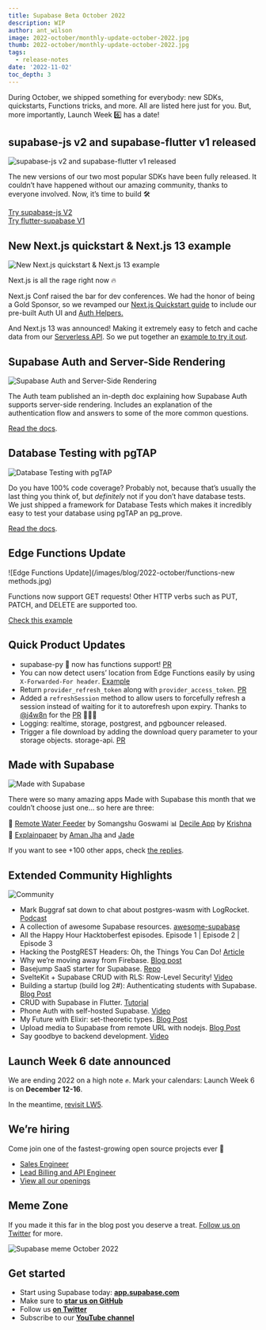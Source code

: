 ```yaml
---
title: Supabase Beta October 2022
description: WIP
author: ant_wilson
image: 2022-october/monthly-update-october-2022.jpg  
thumb: 2022-october/monthly-update-october-2022.jpg
tags:
  - release-notes
date: '2022-11-02'
toc_depth: 3
---
```


During October, we shipped something for everybody: new SDKs, quickstarts, Functions tricks, and more. All are listed here just for you. But, more importantly, Launch Week 6️⃣ has a date!

## supabase-js v2 and supabase-flutter v1 released

![supabase-js v2 and supabase-flutter v1 released](a/images/blog/2022-october/supabase-js-v2-supabase-flutter-v1-header.jpg)

The new versions of our two most popular SDKs have been fully released. It couldn’t have happened without our amazing community, thanks to everyone involved. Now, it’s time to build 🛠

[Try supabase-js V2](https://supabase.com/docs/reference/javascript/)<br/>
[Try flutter-supabase V1](https://supabase.com/docs/reference/dart)

## New Next.js quickstart & Next.js 13 example

![New Next.js quickstart & Next.js 13 example](/images/blog/2022-october/next-header.jpg)

Next.js is all the rage right now 🔥 

Next.js Conf raised the bar for dev conferences. We had the honor of being a Gold Sponsor, so we revamped our [Next.js Quickstart guide](https://supabase.com/docs/guides/with-nextjs) to include our pre-built Auth UI and [Auth Helpers.](https://supabase.com/docs/guides/auth/auth-helpers/nextjs)

And Next.js 13 was announced! Making it extremely easy to fetch and cache data from our [Serverless API](https://supabase.com/docs/guides/api). So we put together an [example to try it out](https://github.com/supabase/supabase/tree/master/examples/caching/with-nextjs-13).

## Supabase Auth and Server-Side Rendering

![Supabase Auth and Server-Side Rendering](/images/blog/2022-october/authentication-server-side-docs.jpg)

The Auth team published an in-depth doc explaining how Supabase Auth supports server-side rendering. Includes an explanation of the authentication flow and answers to some of the more common questions.

[Read the docs](https://supabase.com/docs/guides/auth/server-side-rendering).

## Database Testing with pgTAP

![Database Testing with pgTAP](/images/blog/2022-october/database-testing-postgres-pgtap.jpg)

Do you have 100% code coverage? Probably not, because that’s usually the last thing you think of, but *definitely* not if you don’t have database tests. We just shipped a framework for Database Tests which makes it incredibly easy to test your database using pgTAP an pg_prove.

[Read the docs](https://supabase.com/docs/guides/database/testing).

## Edge Functions Update

![Edge Functions Update](/images/blog/2022-october/functions-new methods.jpg)

Functions now support GET requests! Other HTTP verbs such as PUT, PATCH, and DELETE are supported too. 

[Check this example](https://github.com/supabase/supabase/blob/master/examples/edge-functions/supabase/functions/restful-tasks/index.ts)

## Quick Product Updates

- supabase-py 🐍 now has functions support! [PR](https://github.com/supabase-community/supabase-py/pull/179)
- You can now detect users’ location from Edge Functions easily by using `X-Forwarded-For header`. [Example](https://github.com/supabase/supabase/tree/master/examples/edge-functions/supabase/functions/location)
- Return `provider_refresh_token` along with `provider_access_token`. [PR](https://github.com/supabase/gotrue/pull/641)
- Added a `refreshSession` method to allow users to forcefully refresh a session instead of waiting for it to autorefresh upon expiry. Thanks to [@j4w8n](https://github.com/j4w8n) for the [PR](https://github.com/supabase/gotrue-js/pull/505) 🙇🏻‍♂️
- Logging: realtime, storage, postgrest, and pgbouncer released.
- Trigger a file download by adding the download query parameter to your storage objects. storage-api. [PR](https://github.com/supabase/storage-api/issues/122)

## Made with Supabase

![Made with Supabase](/images/blog/2022-october/twitter-card-header.jpg)

There were so many amazing apps Made with Supabase this month that we couldn’t choose just one… so here are three:

🚰 [Remote Water Feeder](https://twitter.com/SomangshuG/status/1581888060643774465) by Somangshu Goswami
📊 [Decile App](https://github.com/decileapp/decile) by [Krishna](https://twitter.com/ntkris)
📑 [Explainpaper](https://www.explainpaper.com/) by [Aman Jha](https://twitter.com/amanjha__) and [Jade](https://twitter.com/functionofjade)

If you want to see +100 other apps, check [the replies](https://twitter.com/supabase/status/1585226233742229504).

## Extended Community Highlights

![Community](/images/blog/2022-june/community.jpg)

- Mark Buggraf sat down to chat about postgres-wasm with LogRocket. [Podcast](https://podrocket.logrocket.com/opensourcing-postgres-wasm)
- A collection of awesome Supabase resources. [awesome-supabase](https://github.com/lyqht/awesome-supabase)
- All the Happy Hour Hacktoberfest episodes. Episode 1 | Episode 2 | Episode 3
- Hacking the PostgREST Headers: Oh, the Things You Can Do! [Article](https://dev.to/burggraf/hacking-the-postgrest-headers-oh-the-things-you-can-do-ck2)
- Why we’re moving away from Firebase. [Blog post](https://koptional.com/article/why-we%E2%80%99re-moving-away-from-firebase)
- Basejump SaaS starter for Supabase. [Repo](https://github.com/usebasejump/basejump)
- SvelteKit + Supabase CRUD with RLS: Row-Level Security! [Video](https://www.youtube.com/watch?v=iKzjfHARXpc)
- Building a startup (build log 2#): Authenticating students with Supabase. [Blog Post](https://dev.to/paul_emechebe/building-a-startup-build-log-2-authenticating-users-with-supabase-1p1b)
- CRUD with Supabase in Flutter. [Tutorial](https://sadabwasim.medium.com/crud-with-supabase-in-flutter-dbe97fa0c15)
- Phone Auth with self-hosted Supabase. [Video](https://www.youtube.com/watch?v=z3sE-ix2uok)
- My Future with Elixir: set-theoretic types. [Blog Post](https://elixir-lang.org/blog/2022/10/05/my-future-with-elixir-set-theoretic-types/)
- Upload media to Supabase from remote URL with nodejs. [Blog Post](https://www.antoinemesnil.com/posts/upload-media-supabase)
- Say goodbye to backend development. [Video](https://www.youtube.com/watch?v=9CuTxeioKF4)

## Launch Week 6 date announced

We are ending 2022 on a high note ✊. Mark your calendars: Launch Week 6 is on **December 12-16**.

In the meantime, [revisit LW5](https://supabase.com/launch-week).

## We’re hiring

Come join one of the fastest-growing open source projects ever 🤗

- [Sales Engineer](https://boards.greenhouse.io/supabase/jobs/4711141004)
- [Lead Billing and API Engineer](https://boards.greenhouse.io/supabase/jobs/4652333004)
- [View all our openings](https://boards.greenhouse.io/supabase)

## Meme Zone

If you made it this far in the blog post you deserve a treat. [Follow us on Twitter](https://twitter.com/supabase) for more.

![Supabase meme October 2022](/images/blog/2022-october/monthly-update-october-2022.jpg)

## Get started

- Start using Supabase today: **[app.supabase.com](https://app.supabase.com/)**
- Make sure to **[star us on GitHub](https://github.com/supabase/supabase)**
- Follow us **[on Twitter](https://twitter.com/supabase)**
- Subscribe to our **[YouTube channel](https://www.youtube.com/c/supabase)**
